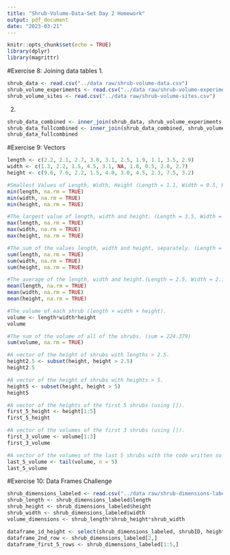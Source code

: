 ```yaml
---
title: "Shrub-Volume-Data-Set Day 2 Homework"
output: pdf_document
date: "2023-03-21"
---
```


```r
knitr::opts_chunk$set(echo = TRUE)
library(dplyr)
library(magrittr)
```

#Exercise 8: Joining data tables
1.
```r
shrub_data <- read.csv("../data raw/shrub-volume-data.csv")
shrub_volume_experiments <- read.csv("../data raw/shrub-volume-experiments.csv") 
shrub_volume_sites <- read.csv("../data raw/shrub-volume-sites.csv")
```

2.
```r
shrub_data_combined <- inner_join(shrub_data, shrub_volume_experiments, by = "experiment") 
shrub_data_fullcombined <- inner_join(shrub_data_combined, shrub_volume_sites, by = "site")
shrub_data_fullcombined
```
#Exercise 9: Vectors
```r
length <- c(2.2, 2.1, 2.7, 3.0, 3.1, 2.5, 1.9, 1.1, 3.5, 2.9)
width <- c(1.3, 2.2, 1.5, 4.5, 3.1, NA, 1.8, 0.5, 2.0, 2.7)
height <- c(9.6, 7.6, 2.2, 1.5, 4.0, 3.0, 4.5, 2.3, 7.5, 3.2)

#Smallest Values of Length, Width, Height (Length = 1.1, Width = 0.5, Height = 1.5  )
min(length, na.rm = TRUE)
min(width, na.rm = TRUE)
min(height, na.rm = TRUE)

#The largest value of length, width and height. (Length = 3.5, Width = 4.5, Height = 9.6)
max(length, na.rm = TRUE)
max(width, na.rm = TRUE)
max(height, na.rm = TRUE)

#The sum of the values length, width and height, separately. (Length = 25, Width = 19.6, Height = 45.4 )
sum(length, na.rm = TRUE)
sum(width, na.rm = TRUE)
sum(height, na.rm = TRUE)

#The average of the length, width and height.(Length = 2.5, Width = 2.18, Height = 4.54)
mean(length, na.rm = TRUE)
mean(width, na.rm = TRUE)
mean(height, na.rm = TRUE)

#The volume of each shrub (length × width × height). 
volume <- length*width*height 
volume

#The sum of the volume of all of the shrubs. (sum = 224.379)
sum(volume, na.rm = TRUE)

#A vector of the height of shrubs with lengths > 2.5.
height2.5 <- subset(height, height > 2.5) 
height2.5

#A vector of the height of shrubs with heights > 5.
height5 <- subset(height, height > 5) 
height5

#A vector of the heights of the first 5 shrubs (using []).
first_5_height <- height[1:5] 
first_5_height

#A vector of the volumes of the first 3 shrubs (using []).
first_3_volume <- volume[1:3] 
first_3_volume

#A vector of the volumes of the last 5 shrubs with the code written so that it will return the last 5 values regardless of the length of the vector
last_5_volume <- tail(volume, n = 5)
last_5_volume
```

#Exercise 10: Data Frames Challenge
```r
shrub_dimensions_labeled <- read.csv("../data raw/shrub-dimensions-labeled.csv")
shrub_length <- shrub_dimensions_labeled$length
shrub_height <- shrub_dimensions_labeled$height 
shrub_width <- shrub_dimensions_labeled$width 
volume_dimensions <- shrub_length*shrub_height*shrub_width

dataframe_id_height <- select(shrub_dimensions_labeled, shrubID, height)
dataframe_2nd_row <- shrub_dimensions_labeled[2,]
dataframe_first_5_rows <- shrub_dimensions_labeled[1:5,]
```




